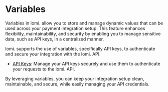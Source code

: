 # Variables

Variables in lomi. allow you to store and manage dynamic values that can be used across your payment integration setup. This feature enhances flexibility, maintainability, and security by enabling you to manage sensitive data, such as API keys, in a centralized manner.

lomi. supports the use of variables, specifically API keys, to authenticate and secure your integration with the lomi. API.

- [API Keys](./api-keys): Manage your API keys securely and use them to authenticate your requests to the lomi. API.

By leveraging variables, you can keep your integration setup clean, maintainable, and secure, while easily managing your API credentials.
